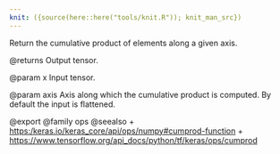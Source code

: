 ```yaml
---
knit: ({source(here::here("tools/knit.R")); knit_man_src})
---
```

Return the cumulative product of elements along a given axis.

@returns
    Output tensor.

@param x
Input tensor.

@param axis
Axis along which the cumulative product is computed.
By default the input is flattened.

@export
@family ops
@seealso
+ <https:/keras.io/keras_core/api/ops/numpy#cumprod-function>
+ <https://www.tensorflow.org/api_docs/python/tf/keras/ops/cumprod>
